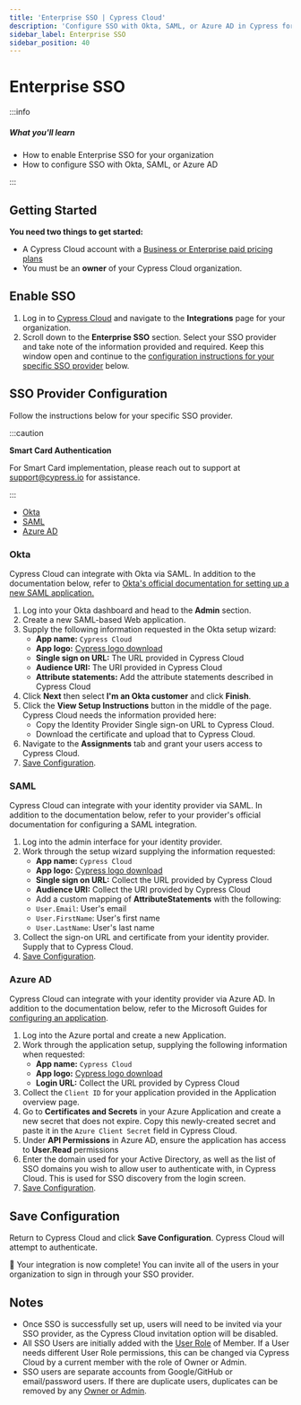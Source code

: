 ```yaml
---
title: 'Enterprise SSO | Cypress Cloud'
description: 'Configure SSO with Okta, SAML, or Azure AD in Cypress for your Cloud organization.'
sidebar_label: Enterprise SSO
sidebar_position: 40
---
```


# Enterprise SSO

:::info

##### <Icon name="question-circle" color="#42a1c0" /> What you'll learn

- How to enable Enterprise SSO for your organization
- How to configure SSO with Okta, SAML, or Azure AD

:::

## Getting Started

**You need two things to get started:**

- A Cypress Cloud account with a [Business or Enterprise paid pricing plans](https://www.cypress.io/pricing)
- You must be an **owner** of your Cypress Cloud organization.

## Enable SSO

1. Log in to [Cypress Cloud](https://cloud.cypess.io) and navigate to the **Integrations** page for your
   organization.
2. Scroll down to the **Enterprise SSO** section. Select your SSO provider and
   take note of the information provided and required. Keep this window open and
   continue to the
   [configuration instructions for your specific SSO provider](#SSO-Provider-Configuration)
   below.

## SSO Provider Configuration

Follow the instructions below for your specific SSO provider.

:::caution

<strong>Smart Card Authentication</strong>

For Smart Card implementation, please reach out to
support at support@cypress.io for assistance.

:::

- [Okta](#Okta)
- [SAML](#SAML)
- [Azure AD](#Azure-AD)

### **Okta**

Cypress Cloud can integrate with Okta via SAML. In addition to the documentation
below, refer to
[Okta's official documentation for setting up a new SAML application.](https://developer.okta.com/docs/guides/saml-application-setup/overview/)

1. Log into your Okta dashboard and head to the **Admin** section.
   <DocsImage
     src="/img/cloud/sso/okta-admin-cypress-sso-setup.png"
     alt="Okta Admin"
   />
1. Create a new SAML-based Web application.
   <DocsImage
     src="/img/cloud/sso/okta-add-application-step1-cypress-sso.png"
     alt="Create Okta SAML App"
   />
   <DocsImage
     src="/img/cloud/sso/okta-add-application-step3-cypress-sso.png"
     alt="Create Okta SAML App"
     width={600}
   />
1. Supply the following information requested in the Okta setup wizard:
   - **App name:** `Cypress Cloud`
   - **App logo:** [Cypress logo download](https://on.cypress.io/logo)
   - **Single sign on URL:** The URL provided in Cypress Cloud
   - **Audience URI:** The URI provided in Cypress Cloud
   - **Attribute statements:** Add the attribute statements described in Cypress
     Cloud
1. Click **Next** then select **I'm an Okta customer** and click **Finish**.
1. Click the **View Setup Instructions** button in the middle of the page.
   Cypress Cloud needs the information provided here:
   - Copy the Identity Provider Single sign-on URL to Cypress Cloud.
   - Download the certificate and upload that to Cypress Cloud.
1. Navigate to the **Assignments** tab and grant your users access to Cypress
   Cloud.
1. [Save Configuration](#Save-Configuration).

### **SAML**

Cypress Cloud can integrate with your identity provider via SAML. In addition to
the documentation below, refer to your provider's official documentation for
configuring a SAML integration.

<DocsImage src="/img/cloud/sso/enterprise-SSO-SAML.png" alt="SAML SSO" />

1. Log into the admin interface for your identity provider.
1. Work through the setup wizard supplying the information requested:
   - **App name:** `Cypress Cloud`
   - **App logo:** [Cypress logo download](https://on.cypress.io/logo)
   - **Single sign on URL:** Collect the URL provided by Cypress Cloud
   - **Audience URI:** Collect the URI provided by Cypress Cloud
   - Add a custom mapping of **AttributeStatements** with the following:
   - `User.Email`: User's email
   - `User.FirstName`: User's first name
   - `User.LastName`: User's last name
1. Collect the sign-on URL and certificate from your identity provider. Supply
   that to Cypress Cloud.
1. [Save Configuration](#Save-Configuration).

### **Azure AD**

Cypress Cloud can integrate with your identity provider via Azure AD. In
addition to the documentation below, refer to the Microsoft Guides for
[configuring an application](https://docs.microsoft.com/en-us/azure/active-directory/develop/quickstart-register-app).

1. Log into the Azure portal and create a new Application.
1. Work through the application setup, supplying the following information when
   requested:
   - **App name:** `Cypress Cloud`
   - **App logo:** [Cypress logo download](https://on.cypress.io/logo)
   - **Login URL:** Collect the URL provided by Cypress Cloud
1. Collect the `Client ID` for your application provided in the Application
   overview page.
1. Go to **Certificates and Secrets** in your Azure Application and create a new
   secret that does not expire. Copy this newly-created secret and paste it in
   the `Azure Client Secret` field in Cypress Cloud.
1. Under **API Permissions** in Azure AD, ensure the application has access to
   **User.Read** permissions
1. Enter the domain used for your Active Directory, as well as the list of SSO
   domains you wish to allow user to authenticate with, in Cypress Cloud. This
   is used for SSO discovery from the login screen.
1. [Save Configuration](#Save-Configuration).

## Save Configuration

Return to Cypress Cloud and click **Save Configuration**. Cypress Cloud will
attempt to authenticate.

🎉 Your integration is now complete! You can invite all of the users in your
organization to sign in through your SSO provider.

## Notes

- Once SSO is successfully set up, users will need to be invited via your SSO
  provider, as the Cypress Cloud invitation option will be disabled.
- All SSO Users are initially added with the
  [User Role](/cloud/account-management/users#User-roles) of Member. If a
  User needs different User Role permissions, this can be changed via Cypress
  Cloud by a current member with the role of Owner or Admin.
- SSO users are separate accounts from Google/GitHub or email/password users. If
  there are duplicate users, duplicates can be removed by any
  [Owner or Admin](/cloud/account-management/users#User-roles).
